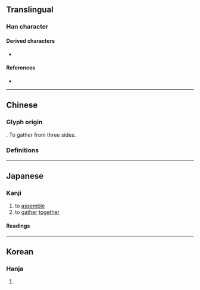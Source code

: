 {{also|𠓛|스}}
{{character info/new}}
==Translingual==

===Han character===
{{Han char|rn=9|rad=人|as=01|sn=3|four=|canj=OM,XXXOM|ids=⿱人一(GHTJ)}}

====Derived characters====
* {{l|mul|[[合]], [[僉]], [[俞]], [[會]], [[今]], [[令]], [[侖]], [[食]], [[舍]], [[全]]}}

====References====
* {{Han ref|kx=0091.030|dkj=00345|dj=0192.020|hdz=10102.020|uh=4EBC|ud=20156}}

----

==Chinese==

===Glyph origin===
{{Han etym}}
{{Han compound|入|一|ls=ic}}. To gather from three sides.

===Definitions===
{{zh-see|集|ssv}}

----

==Japanese==
{{attention|ja|This entry needs more research}}

===Kanji===
{{ja-kanji|grade=uc|rs=人01}}

# to [[assemble]]
# to [[gather]] [[together]]

====Readings====
{{ja-readings
|goon=じゅう<じふ
|kanon=しゅう<しふ
|kun=あつ-まる
}}

----

==Korean==

===Hanja===
{{ko-hanja|hangeul=집|rv=jip|mr=chip}}

# {{rfdef|ko|sort=人01}}